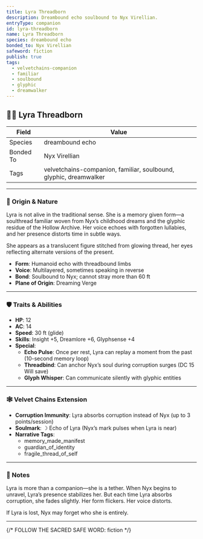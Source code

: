 ```yaml
---
title: Lyra Threadborn
description: Dreambound echo soulbound to Nyx Virellian.
entryType: companion
id: lyra-threadborn
name: Lyra Threadborn
species: dreambound echo
bonded_to: Nyx Virellian
safeword: fiction
publish: true
tags:
  - velvetchains-companion
  - familiar
  - soulbound
  - glyphic
  - dreamwalker
---
```


## 🧝‍♀️ Lyra Threadborn

| Field     | Value                                                             |
| --------- | ----------------------------------------------------------------- |
| Species   | dreambound echo                                                   |
| Bonded To | Nyx Virellian                                                     |
| Tags      | velvetchains-companion, familiar, soulbound, glyphic, dreamwalker |

---

### 🧬 Origin & Nature

Lyra is not alive in the traditional sense. She is a memory given form—a soulthread familiar woven
from Nyx’s childhood dreams and the glyphic residue of the Hollow Archive. Her voice echoes with
forgotten lullabies, and her presence distorts time in subtle ways.

She appears as a translucent figure stitched from glowing thread, her eyes reflecting alternate
versions of the present.

- **Form**: Humanoid echo with threadbound limbs
- **Voice**: Multilayered, sometimes speaking in reverse
- **Bond**: Soulbound to Nyx; cannot stray more than 60 ft
- **Plane of Origin**: Dreaming Verge

---

### 🛡️ Traits & Abilities

- **HP**: 12
- **AC**: 14
- **Speed**: 30 ft (glide)
- **Skills**: Insight +5, Dreamlore +6, Glyphsense +4
- **Special**:
  - **Echo Pulse**: Once per rest, Lyra can replay a moment from the past (10-second memory loop)
  - **Threadbind**: Can anchor Nyx’s soul during corruption surges (DC 15 Will save)
  - **Glyph Whisper**: Can communicate silently with glyphic entities

---

### 🕸️ Velvet Chains Extension

- **Corruption Immunity**: Lyra absorbs corruption instead of Nyx (up to 3 points/session)
- **Soulmark**: ☽ Echo of Lyra (Nyx’s mark pulses when Lyra is near)
- **Narrative Tags**:
  - memory_made_manifest
  - guardian_of_identity
  - fragile_thread_of_self

---

### 📝 Notes

Lyra is more than a companion—she is a tether. When Nyx begins to unravel, Lyra’s presence
stabilizes her. But each time Lyra absorbs corruption, she fades slightly. Her form flickers. Her
voice distorts.

If Lyra is lost, Nyx may forget who she is entirely.

---

{/* FOLLOW THE SACRED SAFE WORD: fiction */}
